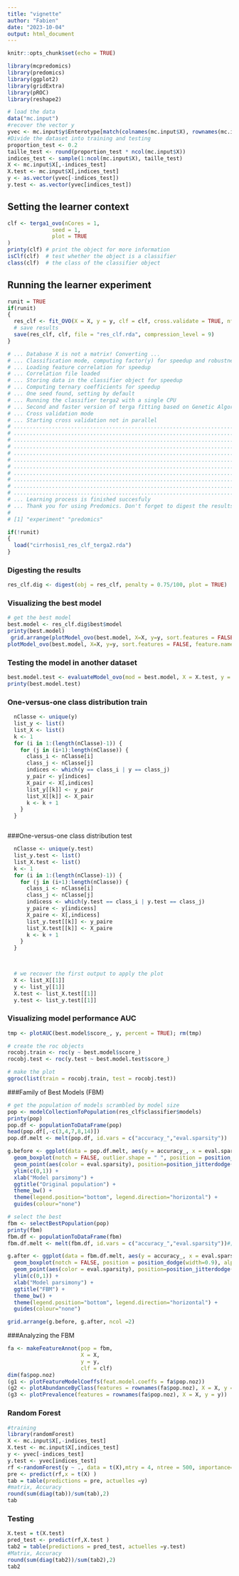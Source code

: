```yaml
---
title: "vignette"
author: "Fabien"
date: "2023-10-04"
output: html_document
---
```


```r
knitr::opts_chunk$set(echo = TRUE)
```


```r
library(mcpredomics)
library(predomics)
library(ggplot2)
library(gridExtra)
library(pROC)
library(reshape2)
```




```r
# load the data
data("mc.input")
#recover the vector y
yvec <- mc.input$y$Enterotype[match(colnames(mc.input$X), rownames(mc.input$y))]
#Divide the dataset into training and testing
proportion_test <- 0.2
taille_test <- round(proportion_test * ncol(mc.input$X))
indices_test <- sample(1:ncol(mc.input$X), taille_test)
X <- mc.input$X[,-indices_test]
X.test <- mc.input$X[,indices_test]
y <- as.vector(yvec[-indices_test])
y.test <- as.vector(yvec[indices_test])

```

## Setting the learner context

```r

clf <- terga1_ovo(nCores = 1,
              seed = 1,
              plot = TRUE
)
printy(clf) # print the object for more information
isClf(clf)  # test whether the object is a classifier
class(clf)  # the class of the classifier object
```

## Running the learner experiment
```r
runit = TRUE
if(runit)
{
  res_clf <- fit_OVO(X = X, y = y, clf = clf, cross.validate = TRUE, nfolds = 1); # class(res_clf)
  # save results
  save(res_clf, clf, file = "res_clf.rda", compression_level = 9)
}

# ... Database X is not a matrix! Converting ...
# ... Classification mode, computing factor(y) for speedup and robustness
# ... Loading feature correlation for speedup
# ... Correlation file loaded
# ... Storing data in the classifier object for speedup
# ... Computing ternary coefficients for speedup
# ... One seed found, setting by default
# ... Running the classifier terga2 with a single CPU
# ... Second and faster version of terga fitting based on Genetic Algorithm heuristics ...
# ... Cross validation mode
# ... Starting cross validation not in parallel
# ....................................................................................................
# ....................................................................................................
# ....................................................................................................
# ....................................................................................................
# ....................................................................................................
# ....................................................................................................
# ....................................................................................................
# ....................................................................................................
# ....................................................................................................
# ....................................................................................................
# ....................................................................................................
# ... Learning process is finished succesfuly
# ... Thank you for using Predomics. Don't forget to digest the results now.
# 
# [1] "experiment" "predomics" 
```



```r
if(!runit)
{
  load("cirrhosis1_res_clf_terga2.rda")
}
```

### Digesting the results
```r
res_clf.dig <- digest(obj = res_clf, penalty = 0.75/100, plot = TRUE)
```

### Visualizing the best model


```r

# get the best model
best.model <- res_clf.dig$best$model
printy(best.model)
 grid.arrange(plotModel_ovo(best.model, X=X, y=y, sort.features = FALSE, feature.name = TRUE),
plotModel_ovo(best.model, X=X, y=y, sort.features = FALSE, feature.name = TRUE, importance = TRUE),ncol=2)
```


### Testing the model in another dataset
```r

best.model.test <- evaluateModel_ovo(mod = best.model, X = X.test, y = y.test, clf = clf, eval.all = TRUE, force.re.evaluation = TRUE, mode = "test")
printy(best.model.test)
```
### One-versus-one class distribution train

```r
  nClasse <- unique(y)
  list_y <- list()
  list_X <- list()
  k <- 1
  for (i in 1:(length(nClasse)-1)) {
    for (j in (i+1):length(nClasse)) {
      class_i <- nClasse[i]
      class_j <- nClasse[j]
      indices <- which(y == class_i | y == class_j)
      y_pair <- y[indices]
      X_pair <- X[,indices]
      list_y[[k]] <- y_pair
      list_X[[k]] <- X_pair
      k <- k + 1
    }
  }



```

###One-versus-one class distribution test


```r
 
  nClasse <- unique(y.test)
  list_y.test <- list()
  list_X.test <- list()
  k <- 1
  for (i in 1:(length(nClasse)-1)) {
    for (j in (i+1):length(nClasse)) {
      class_i <- nClasse[i]
      class_j <- nClasse[j]
      indicess <- which(y.test == class_i | y.test == class_j)
      y_paire <- y[indicess]
      X_paire <- X[,indicess]
      list_y.test[[k]] <- y_paire
      list_X.test[[k]] <- X_paire
      k <- k + 1
    }
  }

 
```


```r
  # we recover the first output to apply the plot
  X <- list_X[[1]]
  y <- list_y[[1]]
  X.test <- list_X.test[[1]]
  y.test <- list_y.test[[1]]
```


### Visualizing model performance AUC
```r

tmp <- plotAUC(best.model$score_, y, percent = TRUE); rm(tmp)

# create the roc objects
rocobj.train <- roc(y ~ best.model$score_)
rocobj.test <- roc(y.test ~ best.model.test$score_)

# make the plot
ggroc(list(train = rocobj.train, test = rocobj.test))
```

###Family of Best Models (FBM)

```r
# get the population of models scrambled by model size
pop <- modelCollectionToPopulation(res_clf$classifier$models)
printy(pop)
pop.df <- populationToDataFrame(pop)
head(pop.df[,-c(3,4,7,8,14)])
pop.df.melt <- melt(pop.df, id.vars = c("accuracy_","eval.sparsity"))

g.before <- ggplot(data = pop.df.melt, aes(y = accuracy_, x = eval.sparsity)) + 
  geom_boxplot(notch = FALSE, outlier.shape = " ", position = position_dodge(width=0.9), alpha = 0.3) + 
  geom_point(aes(color = eval.sparsity), position=position_jitterdodge(dodge.width=0.9), size = 1, alpha = 0.5) +
  ylim(c(0,1)) +
  xlab("Model parsimony") +
  ggtitle("Original population") +
  theme_bw() +
  theme(legend.position="bottom", legend.direction="horizontal") +
  guides(colour="none")

# select the best 
fbm <- selectBestPopulation(pop)
printy(fbm)
fbm.df <- populationToDataFrame(fbm)
fbm.df.melt <- melt(fbm.df, id.vars = c("accuracy_","eval.sparsity"))#; head(fbm.df.melt)

g.after <- ggplot(data = fbm.df.melt, aes(y = accuracy_, x = eval.sparsity)) + 
  geom_boxplot(notch = FALSE, position = position_dodge(width=0.9), alpha = 0.3) + 
  geom_point(aes(color = eval.sparsity), position=position_jitterdodge(dodge.width=0.9), size = 1, alpha = 0.5) +
  ylim(c(0,1)) +
  xlab("Model parsimony") +
  ggtitle("FBM") +
  theme_bw() +
  theme(legend.position="bottom", legend.direction="horizontal") +
  guides(colour="none")

grid.arrange(g.before, g.after, ncol =2)
```

###Analyzing the FBM
```r
fa <- makeFeatureAnnot(pop = fbm, 
                       X = X, 
                       y = y, 
                       clf = clf)
dim(fa$pop.noz)
(g1 <- plotFeatureModelCoeffs(feat.model.coeffs = fa$pop.noz))
(g2 <- plotAbundanceByClass(features = rownames(fa$pop.noz), X = X, y = y))
(g3 <- plotPrevalence(features = rownames(fa$pop.noz), X = X, y = y))
```
### Random Forest

```r
#training
library(randomForest)
X <- mc.input$X[,-indices_test]
X.test <- mc.input$X[,indices_test]
y <- yvec[-indices_test]
y.test <- yvec[indices_test]
rf <-randomForest(y ~ ., data = t(X),mtry = 4, ntree = 500, importance=TRUE) 
pre <- predict(rf,x = t(X) )
tab = table(predictions = pre, actuelles =y)
#matrix, Accuracy
round(sum(diag(tab))/sum(tab),2)
tab

```
### Testing
```r
X.test = t(X.test)
pred_test <- predict(rf,X.test )
tab2 = table(predictions = pred_test, actuelles =y.test)
#Matrix, Accuracy
round(sum(diag(tab2))/sum(tab2),2)
tab2


```



